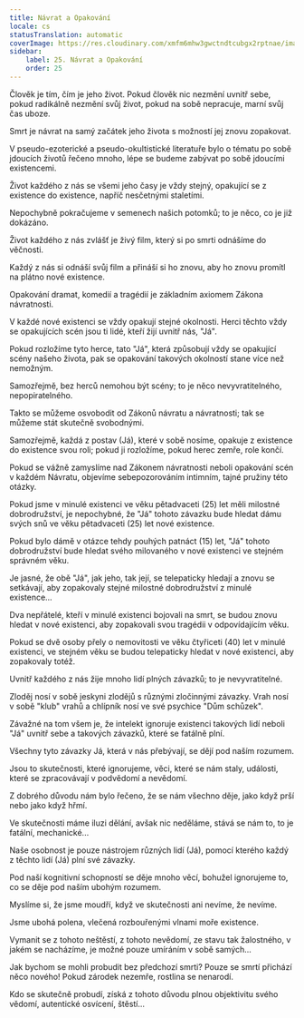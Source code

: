```yaml
---
title: Návrat a Opakování
locale: cs
statusTranslation: automatic
coverImage: https://res.cloudinary.com/xmfm6mhw3gwctndtcubgx2rptnae/image/upload/v1740468922/small_cover_tratado_de_psicologia_revolucionaria_a4c0dca4e0.webp
sidebar:
    label: 25. Návrat a Opakování
    order: 25
---
```

Člověk je tím, čím je jeho život. Pokud člověk nic nezmění uvnitř sebe, pokud radikálně nezmění svůj život, pokud na sobě nepracuje, marní svůj čas uboze.

Smrt je návrat na samý začátek jeho života s možností jej znovu zopakovat.

V pseudo-ezoterické a pseudo-okultistické literatuře bylo o tématu po sobě jdoucích životů řečeno mnoho, lépe se budeme zabývat po sobě jdoucími existencemi.

Život každého z nás se všemi jeho časy je vždy stejný, opakující se z existence do existence, napříč nesčetnými staletími.

Nepochybně pokračujeme v semenech našich potomků; to je něco, co je již dokázáno.

Život každého z nás zvlášť je živý film, který si po smrti odnášíme do věčnosti.

Každý z nás si odnáší svůj film a přináší si ho znovu, aby ho znovu promítl na plátno nové existence.

Opakování dramat, komedií a tragédií je základním axiomem Zákona návratnosti.

V každé nové existenci se vždy opakují stejné okolnosti. Herci těchto vždy se opakujících scén jsou ti lidé, kteří žijí uvnitř nás, "Já".

Pokud rozložíme tyto herce, tato "Já", která způsobují vždy se opakující scény našeho života, pak se opakování takových okolností stane více než nemožným.

Samozřejmě, bez herců nemohou být scény; to je něco nevyvratitelného, nepopiratelného.

Takto se můžeme osvobodit od Zákonů návratu a návratnosti; tak se můžeme stát skutečně svobodnými.

Samozřejmě, každá z postav (Já), které v sobě nosíme, opakuje z existence do existence svou roli; pokud ji rozložíme, pokud herec zemře, role končí.

Pokud se vážně zamyslíme nad Zákonem návratnosti neboli opakování scén v každém Návratu, objevíme sebepozorováním intimním, tajné pružiny této otázky.

Pokud jsme v minulé existenci ve věku pětadvaceti (25) let měli milostné dobrodružství, je nepochybné, že "Já" tohoto závazku bude hledat dámu svých snů ve věku pětadvaceti (25) let nové existence.

Pokud bylo dámě v otázce tehdy pouhých patnáct (15) let, "Já" tohoto dobrodružství bude hledat svého milovaného v nové existenci ve stejném správném věku.

Je jasné, že obě "Já", jak jeho, tak její, se telepaticky hledají a znovu se setkávají, aby zopakovaly stejné milostné dobrodružství z minulé existence...

Dva nepřátelé, kteří v minulé existenci bojovali na smrt, se budou znovu hledat v nové existenci, aby zopakovali svou tragédii v odpovídajícím věku.

Pokud se dvě osoby přely o nemovitosti ve věku čtyřiceti (40) let v minulé existenci, ve stejném věku se budou telepaticky hledat v nové existenci, aby zopakovaly totéž.

Uvnitř každého z nás žije mnoho lidí plných závazků; to je nevyvratitelné.

Zloděj nosí v sobě jeskyni zlodějů s různými zločinnými závazky. Vrah nosí v sobě "klub" vrahů a chlípník nosí ve své psychice "Dům schůzek".

Závažné na tom všem je, že intelekt ignoruje existenci takových lidí neboli "Já" uvnitř sebe a takových závazků, které se fatálně plní.

Všechny tyto závazky Já, která v nás přebývají, se dějí pod naším rozumem.

Jsou to skutečnosti, které ignorujeme, věci, které se nám staly, události, které se zpracovávají v podvědomí a nevědomí.

Z dobrého důvodu nám bylo řečeno, že se nám všechno děje, jako když prší nebo jako když hřmí.

Ve skutečnosti máme iluzi dělání, avšak nic neděláme, stává se nám to, to je fatální, mechanické...

Naše osobnost je pouze nástrojem různých lidí (Já), pomocí kterého každý z těchto lidí (Já) plní své závazky.

Pod naší kognitivní schopností se děje mnoho věcí, bohužel ignorujeme to, co se děje pod naším ubohým rozumem.

Myslíme si, že jsme moudří, když ve skutečnosti ani nevíme, že nevíme.

Jsme ubohá polena, vlečená rozbouřenými vlnami moře existence.

Vymanit se z tohoto neštěstí, z tohoto nevědomí, ze stavu tak žalostného, v jakém se nacházíme, je možné pouze umíráním v sobě samých...

Jak bychom se mohli probudit bez předchozí smrti? Pouze se smrtí přichází něco nového! Pokud zárodek nezemře, rostlina se nenarodí.

Kdo se skutečně probudí, získá z tohoto důvodu plnou objektivitu svého vědomí, autentické osvícení, štěstí...

